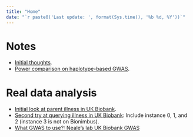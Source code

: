```yaml
---
title: "Home"
date: "`r paste0('Last update: ', format(Sys.time(), '%b %d, %Y'))`"    
---
```


# Notes

* [Initial thoughts](init_idea_outline.html).
* [Power comparison on haplotype-based GWAS](haplo_gwas_power.html).

# Real data analysis

* [Initial look at parent illness in UK Biobank](parent_illness_init.html).
* [Second try at querying illness in UK Biobank](parent_illness_2nd.html): Include instance 0, 1, and 2 (instance 3 is not on Bionimbus).
* [What GWAS to use?: Neale's lab UK Biobank GWAS](gwas_neale_lab_ukb.html)
